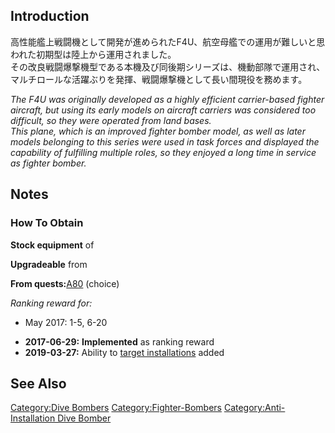 {{EquipmentInfo|233}}

==Introduction==
高性能艦上戦闘機として開発が進められたF4U、航空母艦での運用が難しいと思われた初期型は陸上から運用されました。<br>
その改良戦闘爆撃機型である本機及び同後期シリーズは、機動部隊で運用され、マルチロールな活躍ぶりを発揮、戦闘爆撃機として長い間現役を務めます。

''The F4U was originally developed as a highly efficient carrier-based fighter aircraft, but using its early models on aircraft carriers was considered too difficult, so they were operated from land bases.''<br>
''This plane, which is an improved fighter bomber model, as well as later models belonging to this series were used in task forces and displayed the capability of fulfilling multiple roles, so they enjoyed a long time in service as fighter bomber.''

==Notes==
<div class="mw-collapsible"><h3>How To Obtain</h3>
<div class="mw-collapsible-content">
'''Stock equipment''' of {{Ship/Link|Intrepid Kai}}

'''Upgradeable''' from {{Equipment/Link|FM-2}}

'''From quests: '''[[Quests#A80|A80]] (choice)

''Ranking reward for:''
* May 2017: 1-5, 6-20

</div></div>


<div class="mw-collapsible><h3>Updates History</h3>
<div class="mw-collapsible-content>
* '''2017-06-29:''' '''Implemented''' as ranking reward
* '''2019-03-27:''' Ability to [[Anti-Installation#General Characteristics|target installations]] added
</div></div>

==See Also==

{{Equipmentlist}}
[[Category:Dive Bombers]]
[[Category:Fighter-Bombers]]
[[Category:Anti-Installation Dive Bomber]]